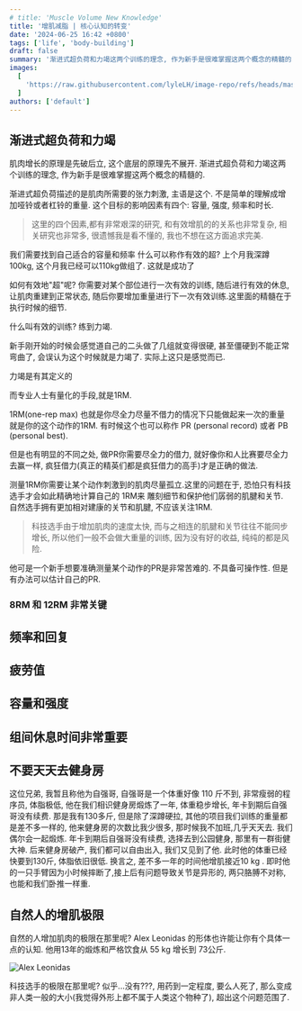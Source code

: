 ```yaml
---
# title: 'Muscle Volume New Knowledge'
title: '增肌减脂 | 核心认知的转变'
date: '2024-06-25 16:42 +0800'
tags: ['life', 'body-building']
draft: false
summary: '渐进式超负荷和力竭这两个训练的理念, 作为新手是很难掌握这两个概念的精髓的.…'
images:
  [
    'https://raw.githubusercontent.com/lyleLH/image-repo/refs/heads/master/images/alex%20leonidas.png',
  ]
authors: ['default']
---
```


## 渐进式超负荷和力竭

肌肉增长的原理是先破后立, 这个底层的原理先不展开. 渐进式超负荷和力竭这两个训练的理念, 作为新手是很难掌握这两个概念的精髓的.

渐进式超负荷描述的是肌肉所需要的张力刺激, 主语是这个. 不是简单的理解成增加哑铃或者杠铃的重量. 这个目标的影响因素有四个: 容量, 强度, 频率和时长.

> 这里的四个因素,都有非常艰深的研究, 和有效增肌的的关系也非常复杂, 相关研究也非常多, 很遗憾我是看不懂的, 我也不想在这方面追求完美.

我们需要找到自己适合的容量和频率
什么可以称作有效的超? 上个月我深蹲100kg, 这个月我已经可以110kg做组了. 这就是成功了

如何有效地"超"呢? 你需要对某个部位进行一次有效的训练, 随后进行有效的休息, 让肌肉重建到正常状态, 随后你要增加重量进行下一次有效训练.这里面的精髓在于执行时候的细节.

什么叫有效的训练? 练到力竭.

新手刚开始的时候会感觉道自己的二头做了几组就变得很硬, 甚至僵硬到不能正常弯曲了, 会误认为这个时候就是力竭了. 实际上这只是感觉而已.

力竭是有其定义的

而专业人士有量化的手段,就是1RM.

1RM(one-rep max) 也就是你尽全力尽量不借力的情况下只能做起来一次的重量就是你的这个动作的1RM. 有时候这个也可以称作 PR (personal record) 或者 PB (personal best).

但是也有明显的不同之处, 做PR你需要尽全力的借力, 就好像你和人比赛要尽全力去赢一样, 疯狂借力(真正的精英们都是疯狂借力的高手)才是正确的做法.

测量1RM你需要让某个动作刺激到的肌肉尽量孤立.这里的问题在于, 恐怕只有科技选手才会如此精确地计算自己的 1RM来 雕刻细节和保护他们孱弱的肌腱和关节. 自然选手拥有更加相对建康的关节和肌腱, 不应该关注1RM.

> 科技选手由于增加肌肉的速度太快, 而与之相连的肌腱和关节往往不能同步增长, 所以他们一般不会做大重量的训练, 因为没有好的收益, 纯纯的都是风险.

他可是一个新手想要准确测量某个动作的PR是非常苦难的. 不具备可操作性. 但是有办法可以估计自己的PR.

### 8RM 和 12RM 非常关键

## 频率和回复

## 疲劳值

## 容量和强度

## 组间休息时间非常重要

## 不要天天去健身房

这位兄弟, 我暂且称他为自强哥, 自强哥是一个体重好像 110 斤不到, 非常瘦弱的程序员, 体脂极低, 他在我们相识健身房煅炼了一年, 体重稳步增长, 年卡到期后自强哥没有续费. 那是我有130多斤, 但是除了深蹲硬拉, 其他的项目我们训练的重量都是差不多一样的, 他来健身房的次数比我少很多, 那时候我不加班,几乎天天去. 我们偶尔会一起煅炼. 年卡到期后自强哥没有续费, 选择去到公园健身, 那里有一群街健大神. 后来健身房破产, 我们都可以自由出入, 我们又见到了他. 此时他的体重已经快要到130斤, 体脂依旧很低. 换言之, 差不多一年的时间他增肌接近10 kg . 即时他的一只手臂因为小时候摔断了,接上后有问题导致关节是异形的, 两只胳膊不对称, 也能和我们卧推一样重.

## 自然人的增肌极限

自然的人增加肌肉的极限在那里呢? Alex Leonidas 的形体也许能让你有个具体一点的认知. 他用13年的煅炼和严格饮食从 55 kg 增长到 73公斤.

![Alex Leonidas](https://github.com/lyleLH/image-repo/blob/master/images/alex%20leonidas.png?raw=true)

科技选手的极限在那里呢? 似乎...没有???, 用药到一定程度, 要么人死了, 那么变成非人类一般的大小(我觉得外形上都不属于人类这个物种了), 超出这个问题范围了.

